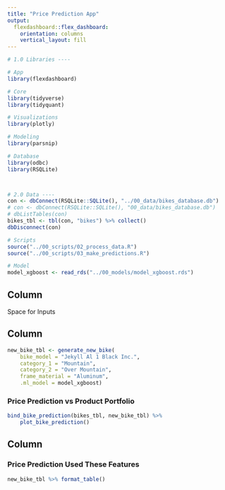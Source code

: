 ---
title: "Price Prediction App"
output: 
  flexdashboard::flex_dashboard:
    orientation: columns
    vertical_layout: fill
---

```{r setup, include=FALSE}

# 1.0 Libraries ----

# App
library(flexdashboard)

# Core
library(tidyverse)
library(tidyquant)

# Visualizations
library(plotly)

# Modeling
library(parsnip)

# Database
library(odbc)
library(RSQLite)



# 2.0 Data ----
con <- dbConnect(RSQLite::SQLite(), "../00_data/bikes_database.db")
# con <- dbConnect(RSQLite::SQLite(), "00_data/bikes_database.db")
# dbListTables(con)
bikes_tbl <- tbl(con, "bikes") %>% collect()
dbDisconnect(con)

# Scripts
source("../00_scripts/02_process_data.R")
source("../00_scripts/03_make_predictions.R")

# Model
model_xgboost <- read_rds("../00_models/model_xgboost.rds")
```

Column {.sidebar}
-----------------------------------------------------------------------

Space for Inputs

Column {data-width=650}
-----------------------------------------------------------------------

```{r}
new_bike_tbl <- generate_new_bike(
    bike_model = "Jekyll Al 1 Black Inc.", 
    category_1 = "Mountain", 
    category_2 = "Over Mountain", 
    frame_material = "Aluminum", 
    .ml_model = model_xgboost)
```


### Price Prediction vs Product Portfolio

```{r}
bind_bike_prediction(bikes_tbl, new_bike_tbl) %>%
    plot_bike_prediction()
```

Column {data-width=350}
-----------------------------------------------------------------------

### Price Prediction Used These Features

```{r}
new_bike_tbl %>% format_table()
```


